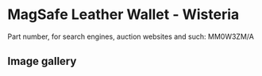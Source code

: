 # MagSafe Leather Wallet - Wisteria

Part number, for search engines, auction websites and such: MM0W3ZM/A

## Image gallery

<div style={{ width: "768px" }}>
  <GalleryComponent
    images={[
      {
        original: "/everysource/MM0W3",
        thumbnail: "/everypreview/MM0W3",
      },
      {
        original: "/everysource/MM0W3_AV1",
        thumbnail: "/everypreview/MM0W3_AV1",
      },
      {
        original: "/everysource/MM0W3_AV2",
        thumbnail: "/everypreview/MM0W3_AV2",
      },
      {
        original: "/everysource/MM0W3_AV3",
        thumbnail: "/everypreview/MM0W3_AV3",
      },
      {
        original: "/everysource/MM0W3_AV4",
        thumbnail: "/everypreview/MM0W3_AV4",
      }
    ]}
  />
</div>
